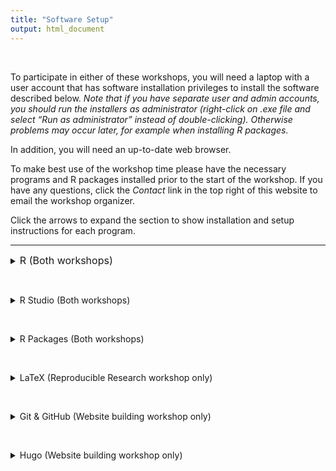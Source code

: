 ```yaml
---
title: "Software Setup"
output: html_document
---
```


<br>

To participate in either of these workshops, you will need a laptop with a user account that has software installation privileges to install the software described below. 
_Note that if you have separate user and admin accounts, you should run the installers as administrator (right-click on .exe file and select "Run as administrator" instead of double-clicking). Otherwise problems may occur later, for example when installing R packages._

In addition, you will need an up-to-date web browser.

To make best use of the workshop time please have the necessary programs and R packages installed prior to the start of the workshop. If you have any questions, click the _Contact_ link in the top right of this website to email the workshop organizer. 

Click the arrows to expand the section to show installation and setup instructions for each program. 

----


<details>
  <summary><font size="3">R (Both workshops)</font></summary>
    
**R** is a programming language that is especially powerful for data exploration, visualization, and statistical analysis. The project website is https://www.r-project.org. 

* **Windows** ([Video Tutorial](https://www.youtube.com/watch?v=q0PjTAylwoU)). Install R by downloading and running [this .exe file](https://cran.r-project.org/bin/windows/base/release.htm) from CRAN(https://cran.r-project.org/index.html).

* **macOS** ([Video Tutorial](https://www.youtube.com/watch?v=5-ly3kyxwEg)). Install R by downloading and running <a href="https://cran.r-project.org/bin/macosx/R-latest.pkg">this .pkg file</a> from <a href="https://cran.r-project.org/index.html">CRAN</a>. 

* **Linux** You can download the binary files for your distribution from CRAN(https://cran.r-project.org/index.html). Or you can use your package manager (e.g. for Debian/Ubuntu run `sudo apt-get install r-base` and for Fedora run `sudo dnf install R`). 


**Installation notes**:

* Default settings are OK. 
* Delete any desktop shortcut that was created
  
</details> 

<br>

<details>
  <summary>R Studio (Both workshops)</summary>

To interact with R, we use the _Integrated Development Environment (IDE)_ called **RStudio** (https://www.rstudio.com). The R Studio IDE is installed _after_ you have installed R. 

* Download R Studio (v 1.2+) from https://www.rstudio.com/products/rstudio/download/#download
    - Choose the download link that corresponds to your operating system. 

* Install R Studio
    * **Windows**: Double click on the downloaded file to run the installer program. 
    * **Mac**: Double click on the downloaded file, then drag the R Studio Icon into your Applications folder. 
    After you are done, eject the "Drive" that you downloaded by dragging it to your trash. 

* (Optional) Here is a short video shows you how to navigate R Studio: https://www.rstudio.com/products/RStudio/?wvideo=520zbd3tij

**Setting preferences in R Studio to retain sanity while debugging**

* Open R Studio and go to the file menu go to Tools then Global Options.
* Uncheck "Restore .RData into workspace at startup" 
* Where it says "Save workspace to .RData on exit:" Select "Never"
* Click apply then ok to close that window.
  
This will ensure that when you restart R you do not "carry forward" objects such as data sets that you were working on in a prior assignment. 

You should make a habit to completely shut down R studio when you are done working. 
Your open tabs will be saved, but your environment will be cleared. _This is a good thing._


</details> 

<br>

<details>
  <summary>R Packages (Both workshops)</summary>

R is considered an **Open Source** software program. That means many (thousands) of people contribute to the software. They do this by writing commands (called functions) to make a particular analysis easier, or to make a graphic prettier.

When you download R, you get access to a lot of functions that we will use. However these other _user-written_ packages add so much good stuff that it really is the backbone of the customizability and functionality that makes R so powerful of a language. 

> You only have to install packages once per R installation.  

To get started type in the **console** the following command to install the `rmarkdown` package. 

```r
install.packages("rmarkdown")
```

When the console returns to showing a `>` (and the stop sign in the top right corner of the Console window goes away), R is done doing what you asked it to do and ready for you to give it another command. You should get a message that looks similar to the message below. 

```
The downloaded binary packages are in
	C:\Users\Robin\AppData\Local\Temp\Rtmpi8NAym\downloaded_packages
```

Some packages use functions that live in other packages. These are called dependencies and will be automatically installed when you tell R to install a new package. 99% of the time you will not have to install them manually on your own. 


Now that you're a package installing pro, go ahead and install the following packages that pertain to your selected workshop. 


`r emo::ji("book")` **Workshop 12: Reproducible Reports using R Markdown**

* knitr
* rmarkdown
* ggplot2 
* kable
* pander


`r emo::ji("globe")` **Workshop 13: Website building**

* knitr
* rmarkdown
* devtools 
* blogdown 


<span style="color:red">R is case sensitive. If you see a message such as the one below, check for a typo.</span>

```
Warning in install.packages :
  package ‘ggplot’ is not available (for R version 3.5.1)
```

The correct package name is `ggplot2`, not `ggplot`.

</details>


<br>

<details>
  <summary>LaTeX (Reproducible Research workshop only)</summary>

To create a PDF directly from your source code you will have to install a lightweight version of $LaTeX$ (a document processing program). This allows you to make professional looking reports. 

Run the following code lines one at a time, waiting for the first one to finish before starting the next. This process can take up to 10 minutes. 
```r
install.packages("tinytex")
tinytex::install_tinytex()
```

If at any time it asks you to update or install any other packages, say yes to all of them. 

</details> 


<br>

<details>
  <summary>Git & GitHub (Website building workshop only)</summary>
  
Git is a version control system that lets you track who made changes to what when and has options for easily updating a shared or public version of your code on https://github.com. 

**Instructions to install Git can be found at** https://www.atlassian.com/git/tutorials/install-git

  
To share your code and publish your website you will also need a GitHub account at https://github.com. Basic GitHub accounts are free. We encourage you to create a GitHub account prior to the workshop if you don't have one already. Please consider what personal information you'd like to reveal. For example, you may want to review [these instructions for keeping your email address private](https://help.github.com/articles/keeping-your-email-address-private/) provided at GitHub.

> Note: This workshop is not an lesson on git. We will use git to do a few things and we will interact with GitHub, but we will not go into details about version control. 

</details> 


<br>

<details>
  <summary>Hugo (Website building workshop only)</summary>
  
Hugo (https://gohugo.io) is a static site generator, that is used by the R package `blogdown` to create dynamic websites. `blogdown` has a helper function to do this installation for us. 

```r
blogdown::install_hugo()
```

</details> 

